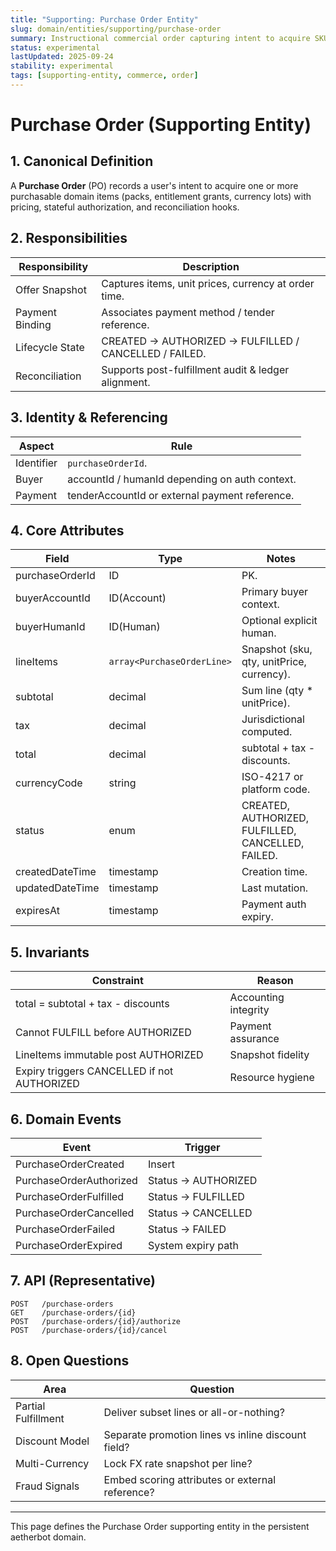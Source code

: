 ```yaml
---
title: "Supporting: Purchase Order Entity"
slug: domain/entities/supporting/purchase-order
summary: Instructional commercial order capturing intent to acquire SKUs (packs, entitlements) prior to fulfillment.
status: experimental
lastUpdated: 2025-09-24
stability: experimental
tags: [supporting-entity, commerce, order]
---
```


# Purchase Order (Supporting Entity)

## 1. Canonical Definition

A **Purchase Order** (PO) records a user's intent to acquire one or more purchasable domain items (packs, entitlement grants, currency lots) with pricing, stateful authorization, and reconciliation hooks.

## 2. Responsibilities

| Responsibility  | Description                                              |
| --------------- | -------------------------------------------------------- |
| Offer Snapshot  | Captures items, unit prices, currency at order time.     |
| Payment Binding | Associates payment method / tender reference.            |
| Lifecycle State | CREATED -> AUTHORIZED -> FULFILLED / CANCELLED / FAILED. |
| Reconciliation  | Supports post-fulfillment audit & ledger alignment.      |

## 3. Identity & Referencing

| Aspect     | Rule                                           |
| ---------- | ---------------------------------------------- |
| Identifier | `purchaseOrderId`.                             |
| Buyer      | accountId / humanId depending on auth context. |
| Payment    | tenderAccountId or external payment reference. |

## 4. Core Attributes

| Field           | Type                       | Notes                                              |
| --------------- | -------------------------- | -------------------------------------------------- |
| purchaseOrderId | ID                         | PK.                                                |
| buyerAccountId  | ID(Account)                | Primary buyer context.                             |
| buyerHumanId    | ID(Human)                  | Optional explicit human.                           |
| lineItems       | `array<PurchaseOrderLine>` | Snapshot (sku, qty, unitPrice, currency).          |
| subtotal        | decimal                    | Sum line (qty \* unitPrice).                       |
| tax             | decimal                    | Jurisdictional computed.                           |
| total           | decimal                    | subtotal + tax - discounts.                        |
| currencyCode    | string                     | ISO-4217 or platform code.                         |
| status          | enum                       | CREATED, AUTHORIZED, FULFILLED, CANCELLED, FAILED. |
| createdDateTime | timestamp                  | Creation time.                                     |
| updatedDateTime | timestamp                  | Last mutation.                                     |
| expiresAt       | timestamp                  | Payment auth expiry.                               |

## 5. Invariants

| Constraint                                  | Reason               |
| ------------------------------------------- | -------------------- |
| total = subtotal + tax - discounts          | Accounting integrity |
| Cannot FULFILL before AUTHORIZED            | Payment assurance    |
| LineItems immutable post AUTHORIZED         | Snapshot fidelity    |
| Expiry triggers CANCELLED if not AUTHORIZED | Resource hygiene     |

## 6. Domain Events

| Event                   | Trigger              |
| ----------------------- | -------------------- |
| PurchaseOrderCreated    | Insert               |
| PurchaseOrderAuthorized | Status -> AUTHORIZED |
| PurchaseOrderFulfilled  | Status -> FULFILLED  |
| PurchaseOrderCancelled  | Status -> CANCELLED  |
| PurchaseOrderFailed     | Status -> FAILED     |
| PurchaseOrderExpired    | System expiry path   |

## 7. API (Representative)

```
POST   /purchase-orders
GET    /purchase-orders/{id}
POST   /purchase-orders/{id}/authorize
POST   /purchase-orders/{id}/cancel
```

## 8. Open Questions

| Area                | Question                                           |
| ------------------- | -------------------------------------------------- |
| Partial Fulfillment | Deliver subset lines or all-or-nothing?            |
| Discount Model      | Separate promotion lines vs inline discount field? |
| Multi-Currency      | Lock FX rate snapshot per line?                    |
| Fraud Signals       | Embed scoring attributes or external reference?    |

---

This page defines the Purchase Order supporting entity in the persistent aetherbot domain.
